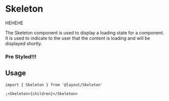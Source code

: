
<Meta of={SkeletonStory} />

# Skeleton

<Skeleton>HEHEHE</Skeleton>

The Skeleton component is used to display a loading state for a component. It is used to indicate to the user that the content is loading and will be displayed shortly.

### Pre Styled!!!

<Primary />

## Usage

```tsx
import { Skeleton } from '@layout/Skeleton'

;<Skeleton>{children}</Skeleton>
```
